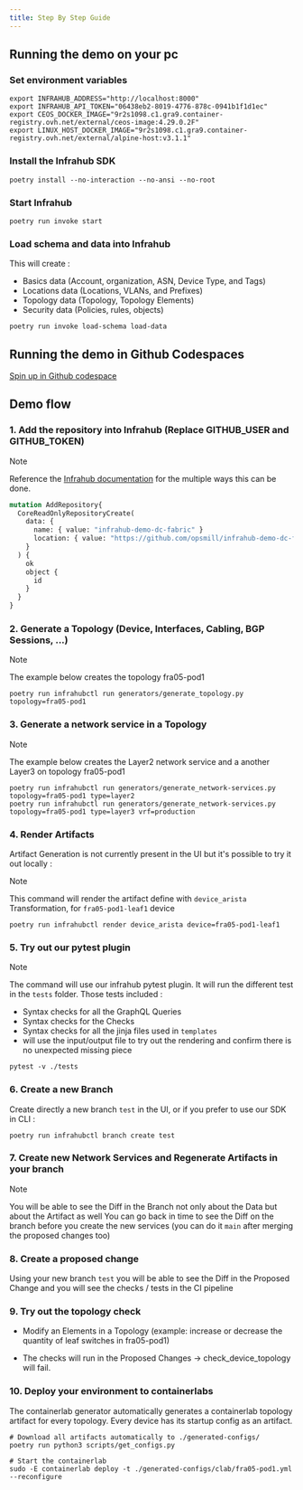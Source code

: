 ```yaml
---
title: Step By Step Guide
---
```


## Running the demo on your pc

### Set environment variables

```shell
export INFRAHUB_ADDRESS="http://localhost:8000"
export INFRAHUB_API_TOKEN="06438eb2-8019-4776-878c-0941b1f1d1ec"
export CEOS_DOCKER_IMAGE="9r2s1098.c1.gra9.container-registry.ovh.net/external/ceos-image:4.29.0.2F"
export LINUX_HOST_DOCKER_IMAGE="9r2s1098.c1.gra9.container-registry.ovh.net/external/alpine-host:v3.1.1"
```

### Install the Infrahub SDK

```shell
poetry install --no-interaction --no-ansi --no-root
```

### Start Infrahub

```shell
poetry run invoke start
```

### Load schema and data into Infrahub

This will create :

- Basics data (Account, organization, ASN, Device Type, and Tags)
- Locations data (Locations, VLANs, and Prefixes)
- Topology data (Topology, Topology Elements)
- Security data (Policies, rules, objects)

```shell
poetry run invoke load-schema load-data
```

## Running the demo in Github Codespaces

[Spin up in Github codespace](https://codespaces.new/opsmill/infrahub-demo-dc-fabric-develop)

## Demo flow

### 1. Add the repository into Infrahub (Replace GITHUB_USER and GITHUB_TOKEN)

> [!NOTE]
> Reference the [Infrahub documentation](https://docs.infrahub.app/guides/repository) for the multiple ways this can be done.

```graphql
mutation AddRepository{
  CoreReadOnlyRepositoryCreate(
    data: {
      name: { value: "infrahub-demo-dc-fabric" }
      location: { value: "https://github.com/opsmill/infrahub-demo-dc-fabric.git" }
    }
  ) {
    ok
    object {
      id
    }
  }
}
```

### 2. Generate a Topology (Device, Interfaces, Cabling, BGP Sessions, ...)

> [!NOTE]
> The example below creates the topology fra05-pod1

```shell
poetry run infrahubctl run generators/generate_topology.py topology=fra05-pod1
```

### 3. Generate a network service in a Topology

> [!NOTE]
> The example below creates the Layer2 network service and a another Layer3 on topology fra05-pod1

```shell
poetry run infrahubctl run generators/generate_network-services.py topology=fra05-pod1 type=layer2
poetry run infrahubctl run generators/generate_network-services.py topology=fra05-pod1 type=layer3 vrf=production
```

### 4. Render Artifacts

Artifact Generation is not currently present in the UI but it's possible to try it out locally :

> [!NOTE]
> This command will render the artifact define with `device_arista` Transformation, for `fra05-pod1-leaf1` device

```shell
poetry run infrahubctl render device_arista device=fra05-pod1-leaf1
```

### 5. Try out our pytest plugin

> [!NOTE]
> The command will use our infrahub pytest plugin. It will run the different test in the `tests` folder. Those tests included :
>
> - Syntax checks for all the GraphQL Queries
> - Syntax checks for the Checks
> - Syntax checks for all the jinja files used in `templates`
> - will use the input/output file to try out the rendering and confirm there is no unexpected missing piece

```shell
pytest -v ./tests
```

### 6. Create a new Branch

Create directly a new branch `test` in the UI, or if you prefer to use our SDK in CLI :

```shell
poetry run infrahubctl branch create test
```

### 7. Create new Network Services and Regenerate Artifacts in your branch

> [!NOTE]
> You will be able to see the Diff in the Branch not only about the Data but about the Artifact as well
> You can go back in time to see the Diff on the branch before you create the new services (you can do it `main` after merging the proposed changes too)

### 8. Create a proposed change

Using your new branch `test` you will be able to see the Diff in the Proposed Change and you will see the checks / tests in the CI pipeline

### 9. Try out  the topology check

- Modify an Elements in a Topology (example: increase or decrease the quantity of leaf switches in fra05-pod1)

- The checks will run in the Proposed Changes -> check_device_topology will fail.

### 10. Deploy your environment to containerlabs

The containerlab generator automatically generates a containerlab topology artifact for every topology. Every device has its startup config as an artifact.

```shell
# Download all artifacts automatically to ./generated-configs/
poetry run python3 scripts/get_configs.py

# Start the containerlab
sudo -E containerlab deploy -t ./generated-configs/clab/fra05-pod1.yml --reconfigure
```
